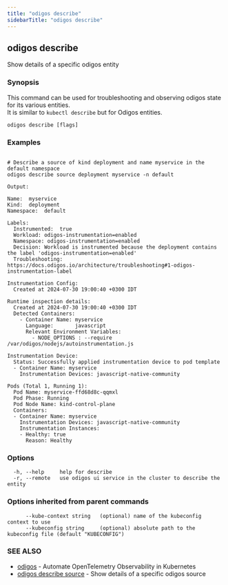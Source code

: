 ```yaml
---
title: "odigos describe"
sidebarTitle: "odigos describe"
---
```

## odigos describe

Show details of a specific odigos entity

### Synopsis

This command can be used for troubleshooting and observing odigos state for its various entities.<br />It is similar to `kubectl describe` but for Odigos entities.

```
odigos describe [flags]
```

### Examples

```

# Describe a source of kind deployment and name myservice in the default namespace
odigos describe source deployment myservice -n default

Output:

Name:  myservice
Kind:  deployment
Namespace:  default

Labels:
  Instrumented:  true
  Workload: odigos-instrumentation=enabled
  Namespace: odigos-instrumentation=enabled
  Decision: Workload is instrumented because the deployment contains the label 'odigos-instrumentation=enabled'
  Troubleshooting: https://docs.odigos.io/architecture/troubleshooting#1-odigos-instrumentation-label

Instrumentation Config:
  Created at 2024-07-30 19:00:40 +0300 IDT

Runtime inspection details:
  Created at 2024-07-30 19:00:40 +0300 IDT
  Detected Containers:
    - Container Name: myservice
      Language:       javascript
      Relevant Environment Variables:
        - NODE_OPTIONS : --require /var/odigos/nodejs/autoinstrumentation.js

Instrumentation Device:
  Status: Successfully applied instrumentation device to pod template
  - Container Name: myservice
    Instrumentation Devices: javascript-native-community

Pods (Total 1, Running 1):
  Pod Name: myservice-ffd68d8c-qqmxl
  Pod Phase: Running
  Pod Node Name: kind-control-plane
  Containers:
  - Container Name: myservice
    Instrumentation Devices: javascript-native-community
    Instrumentation Instances:
    - Healthy: true
      Reason: Healthy

```

### Options

```
  -h, --help     help for describe
  -r, --remote   use odigos ui service in the cluster to describe the entity
```

### Options inherited from parent commands

```
      --kube-context string   (optional) name of the kubeconfig context to use
      --kubeconfig string     (optional) absolute path to the kubeconfig file (default "KUBECONFIG")
```

### SEE ALSO

* [odigos](/cli/odigos)	 - Automate OpenTelemetry Observability in Kubernetes
* [odigos describe source](/cli/odigos_describe_source)	 - Show details of a specific odigos source
